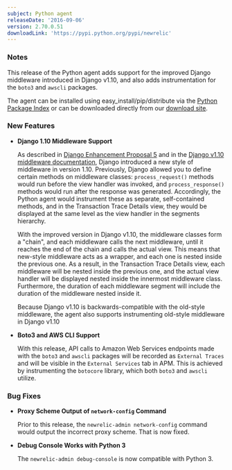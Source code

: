 ```yaml
---
subject: Python agent
releaseDate: '2016-09-06'
version: 2.70.0.51
downloadLink: 'https://pypi.python.org/pypi/newrelic'
---
```


### Notes

This release of the Python agent adds support for the improved Django middleware introduced in Django v1.10, and also adds instrumentation for the `boto3` and `awscli` packages.

The agent can be installed using easy_install/pip/distribute via the [Python Package Index](https://pypi.python.org/pypi/newrelic) or can be downloaded directly from our [download site](https://download.newrelic.com/python_agent/release/).

### New Features

* **Django 1.10 Middleware Support**

  As described in [Django Enhancement Proposal 5](https://github.com/django/deps/blob/master/final/0005-improved-middleware.rst) and in the [Django v1.10 middleware documentation](https://docs.djangoproject.com/en/1.10/topics/http/middleware/), Django introduced a new style of middleware in version 1.10. Previously, Django allowed you to define certain methods on middleware classes: `process_request()` methods would run before the view handler was invoked, and `process_response()` methods would run after the response was generated. Accordingly, the Python agent would instrument these as separate, self-contained methods, and in the Transaction Trace Details view, they would be displayed at the same level as the view handler in the segments hierarchy.

  With the improved version in Django v1.10, the middleware classes form a "chain", and each middleware calls the next middleware, until it reaches the end of the chain and calls the actual view. This means that new-style middleware acts as a wrapper, and each one is nested inside the previous one. As a result, in the Transaction Trace Details view, each middleware will be nested inside the previous one, and the actual view handler will be displayed nested inside the innermost middleware class. Furthermore, the duration of each middleware segment will include the duration of the middleware nested inside it.

  Because Django v1.10 is backwards-compatible with the old-style middleware, the agent also supports instrumenting old-style middleware in Django v1.10
* **Boto3 and AWS CLI Support**

  With this release, API calls to Amazon Web Services endpoints made with the `boto3` and `awscli` packages will be recorded as `External Traces` and will be visible in the `External Services` tab in APM. This is achieved by instrumenting the `botocore` library, which both `boto3` and `awscli` utilize.

### Bug Fixes

* **Proxy Scheme Output of `network-config` Command**

  Prior to this release, the `newrelic-admin network-config` command would output the incorrect proxy scheme. That is now fixed.
* **Debug Console Works with Python 3**

  The `newrelic-admin debug-console` is now compatible with Python 3.
